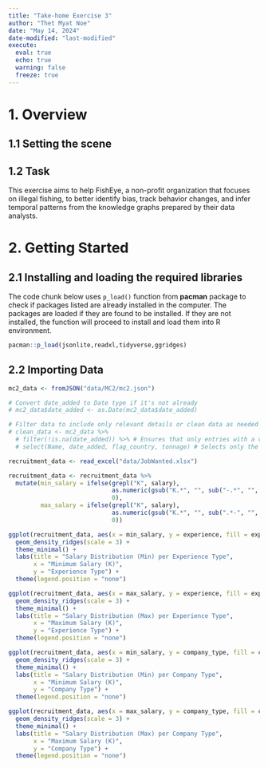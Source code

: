 ```yaml
---
title: "Take-home Exercise 3"
author: "Thet Myat Noe"
date: "May 14, 2024"
date-modified: "last-modified"
execute:
  eval: true
  echo: true
  warning: false
  freeze: true
---
```


# 1. Overview

## 1.1 Setting the scene



## 1.2 Task

This exercise aims to help FishEye, a non-profit organization that focuses on illegal fishing, to better identify bias, track behavior changes, and infer temporal patterns from the knowledge graphs prepared by their data analysts.

# 2. Getting Started

## 2.1 Installing and loading the required libraries
The code chunk below uses `p_load()` function from **pacman** package to check if packages listed are already installed in the computer. The packages are loaded if they are found to be installed. If they are not installed, the function will proceed to install and load them into R environment.

```r
pacman::p_load(jsonlite,readxl,tidyverse,ggridges)
```

## 2.2 Importing Data
```r
mc2_data <- fromJSON("data/MC2/mc2.json")
```

```r
# Convert date_added to Date type if it's not already
# mc2_data$date_added <- as.Date(mc2_data$date_added)

# Filter data to include only relevant details or clean data as needed
# clean_data <- mc2_data %>%
  # filter(!is.na(date_added)) %>% # Ensures that only entries with a valid 'date_added' are used
  # select(Name, date_added, flag_country, tonnage) # Selects only the relevant columns

```

```r
recruitment_data <- read_excel("data/JobWanted.xlsx")
```


```r
recruitment_data <- recruitment_data %>%
  mutate(min_salary = ifelse(grepl("K", salary), 
                             as.numeric(gsub("K.*", "", sub("-.*", "", salary))), 
                             0),
         max_salary = ifelse(grepl("K", salary),
                             as.numeric(gsub("K.*", "", sub(".*-", "", salary))),
                             0))
```

```r
ggplot(recruitment_data, aes(x = min_salary, y = experience, fill = experience)) +
  geom_density_ridges(scale = 3) +
  theme_minimal() +
  labs(title = "Salary Distribution (Min) per Experience Type",
       x = "Minimum Salary (K)",
       y = "Experience Type") +
  theme(legend.position = "none")
```


```r
ggplot(recruitment_data, aes(x = max_salary, y = experience, fill = experience)) +
  geom_density_ridges(scale = 3) +
  theme_minimal() +
  labs(title = "Salary Distribution (Max) per Experience Type",
       x = "Maximum Salary (K)",
       y = "Experience Type") +
  theme(legend.position = "none")
```

```r
ggplot(recruitment_data, aes(x = min_salary, y = company_type, fill = company_type)) +
  geom_density_ridges(scale = 3) +
  theme_minimal() +
  labs(title = "Salary Distribution (Min) per Company Type",
       x = "Minimum Salary (K)",
       y = "Company Type") +
  theme(legend.position = "none")
```


```r
ggplot(recruitment_data, aes(x = max_salary, y = company_type, fill = company_type)) +
  geom_density_ridges(scale = 3) +
  theme_minimal() +
  labs(title = "Salary Distribution (Max) per Company Type",
       x = "Maximum Salary (K)",
       y = "Company Type") +
  theme(legend.position = "none")
```